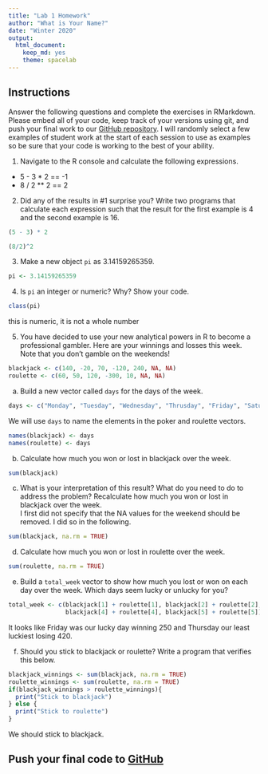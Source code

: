 ```yaml
---
title: "Lab 1 Homework"
author: "What is Your Name?"
date: "Winter 2020"
output:
  html_document: 
    keep_md: yes
    theme: spacelab
---
```


## Instructions
Answer the following questions and complete the exercises in RMarkdown. Please embed all of your code, keep track of your versions using git, and push your final work to our [GitHub repository](https://github.com/FRS417-DataScienceBiologists). I will randomly select a few examples of student work at the start of each session to use as examples so be sure that your code is working to the best of your ability.  

1. Navigate to the R console and calculate the following expressions.  
  + 5 - 3 * 2 
  == -1
  + 8 / 2 ** 2
  == 2
  
2. Did any of the results in #1 surprise you? Write two programs that calculate each expression such that the result for the first example is 4 and the second example is 16.
```r
(5 - 3) * 2
```
```r
(8/2)^2
```


3. Make a new object `pi` as 3.14159265359.
```r
pi <- 3.14159265359
```


4. Is `pi` an integer or numeric? Why? Show your code.  
```r
class(pi)
```
this is numeric, it is not a whole number

5. You have decided to use your new analytical powers in R to become a professional gambler. Here are your winnings and losses this week. Note that you don't gamble on the weekends!  
```r
blackjack <- c(140, -20, 70, -120, 240, NA, NA)
roulette <- c(60, 50, 120, -300, 10, NA, NA)
```

a. Build a new vector called `days` for the days of the week. 
```r
days <- c("Monday", "Tuesday", "Wednesday", "Thrusday", "Friday", "Saturday", "Sunday")
```


We will use `days` to name the elements in the poker and roulette vectors.
```r
names(blackjack) <- days
names(roulette) <- days
```

b. Calculate how much you won or lost in blackjack over the week.  
```r
sum(blackjack)
```


c. What is your interpretation of this result? What do you need to do to address the problem? Recalculate how much you won or lost in blackjack over the week.  
I first did not specify that the NA values for the weekend should be removed. I did so in the following.

```r
sum(blackjack, na.rm = TRUE)
```


d. Calculate how much you won or lost in roulette over the week.  

```r
sum(roulette, na.rm = TRUE)
```


e. Build a `total_week` vector to show how much you lost or won on each day over the week. Which days seem lucky or unlucky for you?

```r
total_week <- c(blackjack[1] + roulette[1], blackjack[2] + roulette[2], blackjack[3] + roulette[3],
                blackjack[4] + roulette[4], blackjack[5] + roulette[5])
```
It looks like Friday was our lucky day winning 250 and Thursday our least luckiest losing 420.

f. Should you stick to blackjack or roulette? Write a program that verifies this below.  
```r
blackjack_winnings <- sum(blackjack, na.rm = TRUE)
roulette_winnings <- sum(roulette, na.rm = TRUE)
if(blackjack_winnings > roulette_winnings){
  print("Stick to blackjack")
} else {
  print("Stick to roulette")
}
```
We should stick to blackjack.

## Push your final code to [GitHub](https://github.com/FRS417-DataScienceBiologists)